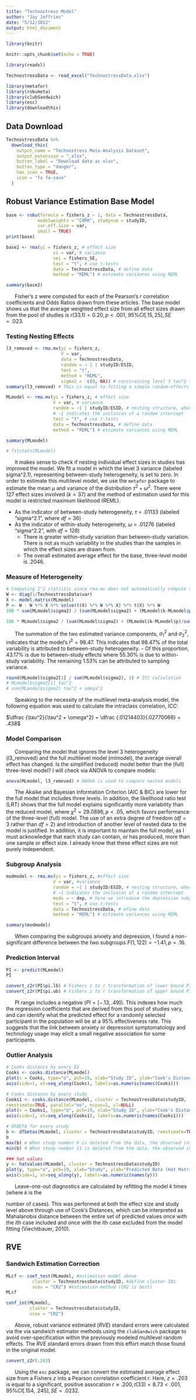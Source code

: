 ```yaml
---
title: "Technostress Model"
author: "Jay Jeffries"
date: "5/12/2022"
output: html_document
---
```


```r
library(knitr)

knitr::opts_chunk$set(echo = TRUE)

library(readxl)

TechnostressData <- read_excel("TechnostressData.xlsx")

library(metafor)
library(robumeta)
library(clubSandwich)
library(esc)
library(downloadthis)
```

## Data Download 

```r
TechnostressData %>%
  download_this(
    output_name = "Technostress Meta-Analysis Dataset",
    output_extension = ".xlsx",
    button_label = "Download data as xlsx",
    button_type = "danger",
    has_icon = TRUE,
    icon = "fa fa-save"
  )
```

## Robust Variance Estimation Base Model
```r
base <- robu(formula = fishers_z ~ 1, data = TechnostressData, 
            modelweights = "CORR", studynum = studyID, 
            var.eff.size = var,
            small = TRUE)
print(base)

base2 <- rma(yi = fishers_z, # effect size
                  vi = var, # variance
                  sei = fishers_SE,
                  test = "t", # use t-tests
                  data = TechnostressData, # define data
                  method = "REML") # estimate variances using REML

summary(base2)
```
|       Fisher's z were computed for each of the Pearson's $r$ correlation coefficients and Odds Ratios drawn from these articles. The base model shows us that the average weighted effect size from all effect sizes drawn from the pool of studies is $r(33.1) = 0.20, p < .001,$ $95\%CI [.15, 25], SE = .023$.

### Testing Nesting Effects

```r
l3_removed <- rma.mv(yi = fishers_z, 
                     V = var, 
                     data = TechnostressData,
                     random = ~ 1 | studyID/ESID, 
                     test = "t", 
                     method = "REML",
                     sigma2 =  c(0, NA)) # constraining level 3 tau^2 to 0 
summary(l3_removed) # This is equal to fitting a simple random-effects model in which we assume that all effect sizes are independent (which we know they are not) since level 3 is held constant at zero.

MLmodel <- rma.mv(yi = fishers_z, # effect size
                  V = var, # variance
                  random = ~1 | studyID/ESID, # nesting structure, where higher-level variable is                       first and lower-level variable is second (nested)
                  # ~1 indicates the inclusion of a random intercept
                  test = "t", # use t-tests
                  data = TechnostressData, # define data
                  method = "REML") # estimate variances using REML

summary(MLmodel)

# fitstats(MLmodel)
```

|       It makes sense to check if nesting individual effect sizes in studies has improved the model. We fit a model in which the level 3 variance (labeled sigma^2.1), representing between-study heterogeneity, is set to zero. In order to estimate this multilevel model, we use the `metafor` package to estimate the mean $\mu$ and variance of the distribution $\tau^2 + \omega^2$. There were 127 effect sizes involved ($k = 37$) and the method of estimation used for this model is restricted maximum likelihood (REML).

- As the indicator of between-study heterogeneity, $\tau$ = .01133 (labeled "sigma^2.1", where $df = 36$)
- As the indicator of within-study heterogeneity, $\omega$ = .01276 (labeled "sigma^2.2", with $df = 128$)
  - There is greater within-study variation than between-study variation. There is not as much variability in the studies than the samples in which the effect sizes are drawn from. 
  - The overall estimated average effect for the base, three-level model is .2046. 
  
### Measure of Heterogeneity

```r
# Computing I^2 statistic since rma.mv does not automatically compute this
W <- diag(1/TechnostressData$var)
X <- model.matrix(MLmodel)
P <- W - W %*% X %*% solve(t(X) %*% W %*% X) %*% t(X) %*% W
100 * sum(MLmodel$sigma2) / (sum(MLmodel$sigma2) + (MLmodel$k-MLmodel$p)/sum(diag(P)))

100 * MLmodel$sigma2 / (sum(MLmodel$sigma2) + (MLmodel$k-MLmodel$p)/sum(diag(P)))
```

|       The summation of the two estimated variance components, $\sigma_1^2$ and $\sigma_2^2$, indicates that the model's $I^2 = 98.47$. This indicates that 98.47% of the total variability is attributed to between-study heterogeneity. 
  - Of this proportion, 43.17% is due to between-study effects where 55.30% is due to within-study variability. The remaining 1.53% can be attributed to sampling variance.
 
```r
round(MLmodel$sigma2[1] / sum(MLmodel$sigma2), 3) # ICC calculation
# MLmodel$sigma2[1] tau^2
# sum(MLmodel$sigma2) tau^2 + omega^2
```
  
|       Speaking to the necessity of the multilevel meta-analysis model, the following equation was used to calculate the intraclass correlation, *ICC*:
$\dfrac {\tau^2}{\tau^2 + \omega^2} = \dfrac {.01214403}{.02770068} = .438$

\newpage

### Model Comparison

|       Comparing the model that ignores the level 3 heterogeneity (l3_removed) and the full multilevel model (mlmodel), the average overall effect has changed. Is the simplified (reduced) model better than the (full) three-level model? I will check via ANOVA to compare models:

```r
anova(MLmodel, l3_removed) # ANOVA is used to compare nested models
```

|       The Akaike and Bayesian Information Criterion (AIC & BIC) are lower for the full model that includes three levels. In addition, the likelihood ratio test (LRT) shows that the full model explains significantly more variability than the reduced model, where $\chi^2 = 29.0896, p < .05$, which favors performance of the three-level (full) model. The use of an extra degree of freedom ($df = 3$ rather than $df = 2$) and introduction of another level of nested data to the model is justified. In addition, it is important to maintain the full model, as I must acknowledge that each study can contain, or has produced, more than one sample or effect size. I already know that these effect sizes are not purely independent.

### Subgroup Analysis
 
```r
modmodel <- rma.mv(yi = fishers_z, #effect size
                  V = var, #variance
                  random = ~1 | studyID/ESID, # nesting structure, where higher-level variable is                       first and lower-level variable is second (nested)
                  # ~1 indicates the inclusion of a random intercept
                  mods = ~ dep, # here we introduce the depression subgroup moderator
                  test = "t", # use t-tests
                  data = TechnostressData, # efine data
                  method = "REML") # estimate variances using REML

summary(modmodel)
```

|       When comparing the subgroups anxiety and depression, I found a non-significant difference between the two subgroups $F(1, 122) = -1.41, p = .16$. 

### Prediction Interval 
```r
PI <- predict(MLmodel)
PI

convert_z2r(PI$pi.lb) # Fishers z to r transformation of lower bound PI
convert_z2r(PI$pi.ub) # Fishers z to r transformation of upper bound PI
```
|       PI range includes a negative ($PI = [-.13, .49]$). This indexes how much the regression coefficients that are derived from this pool of studies vary, and can identify what the predicted effect for a randomly selected participant in the population will be at a 95% effectiveness rate. This suggests that the link between anxiety or depression symptomatology and technology usage may elicit a small negative association for some participants.  

### Outlier Analysis
```r
# Cooks distance by every ES
Cooks <- cooks.distance(MLmodel)
plot(x = Cooks, type="o", pch=19, xlab="Study ID", ylab="Cook's Distance", xaxt="n")
axis(side=1, at=seq_along(Cooks), labels=as.numeric(names(Cooks)))

# Cooks distance by every study
Cooks1 <- cooks.distance(MLmodel, cluster = TechnostressData$studyID,
reestimate=TRUE, parallel="no", ncpus=1, cl=NULL)
plot(x = Cooks1, type="o", pch=19, xlab="Study ID", ylab="Cook's Distance", xaxt="n")
axis(side=1, at=seq_along(Cooks1), labels=as.numeric(names(Cooks1)))

# DFBETA for every study
b <- dfbetas(MLmodel, cluster = TechnostressData$studyID, reestimate=TRUE, ncpus=1, cl=NULL)
b 
max(b) # When study number 6 is deleted from the data, the observed intercept raises to .43
min(b) # When study number 11 is deleted from the data, the observed intercept lowers to -.55

### hat values
y <- hatvalues(MLmodel, cluster = TechnostressData$studyID)
plot(y, type="o", pch=19, xlab="Study", ylab="Predicted Beta (Hat Matrix Values)", xaxt="n")
axis(side=1, at=seq_along(y), labels=as.numeric(names(y)))
```

|       Leave-one-out diagnostics are calculated by refitting the model *k* times (where *k* is the
number of cases). This was performed at both the effect size and study level above through use of Cook's Distances, which can be interpreted as Mahalanobis distance between the entire set of predicted values once with the *i*th case included and once with the ith case excluded from the model fitting (Viechtbauer, 2010). 

## RVE 
### Sandwich Estimation Correction
```r
MLcf <- coef_test(MLmodel, #estimation model above
          cluster = TechnostressData$studyID, #define cluster IDs
          vcov = "CR2") #estimation method (CR2 is best)
MLcf 

conf_int(MLmodel,
         cluster = TechnostressData$studyID, 
         vcov = "CR2")
```

|       Above, robust variance estimated (*RVE*) standard errors were calculated via the via sandwich estimator methods using the `clubSandwich` package to avoid over-specification within the previously modeled multilevel random effects. The *RVE* standard errors drawn from this effort match those found in the original model. 

```r
convert_z2r(.203)
```

|       Using the `esc` package, we can convert the estimated average effect size from a Fishers *z* into a Pearson correlation coefficient *r*. Here, $z = .203$ is equal to a significant, positive assocation $r \approx .200, t(33) = 8.73 < .001, 95\%CI [.154, .245], SE = .0232$. 